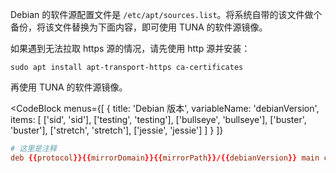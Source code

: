 Debian 的软件源配置文件是 `/etc/apt/sources.list`。将系统自带的该文件做个备份，将该文件替换为下面内容，即可使用 TUNA 的软件源镜像。

如果遇到无法拉取 https 源的情况，请先使用 http 源并安装：

```shell
sudo apt install apt-transport-https ca-certificates
```

再使用 TUNA 的软件源镜像。

<CodeBlock
  menus={[
    {
      title: 'Debian 版本',
      variableName: 'debianVersion',
      items: [
        ['sid', 'sid'],
        ['testing', 'testing'],
        ['bullseye', 'bullseye'],
        ['buster', 'buster'],
        ['stretch', 'stretch'],
        ['jessie', 'jessie']
      ]
    }
  ]}
>

```conf
# 这里是注释
deb {{protocol}}{{mirrorDomain}}{{mirrorPath}}/{{debianVersion}} main contrib non-free
```

</CodeBlock>
